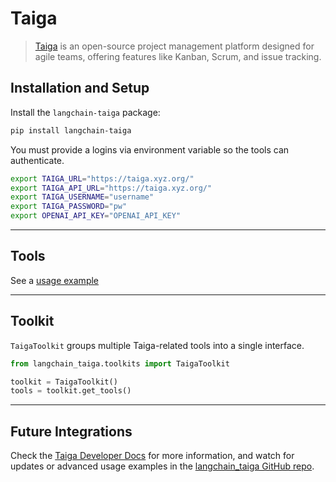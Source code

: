 # Taiga

> [Taiga](https://docs.taiga.io/) is an open-source project management platform designed for agile teams, offering features like Kanban, Scrum, and issue tracking.

## Installation and Setup

Install the `langchain-taiga` package:

```bash
pip install langchain-taiga
```

You must provide a logins via environment variable so the tools can authenticate.

```bash
export TAIGA_URL="https://taiga.xyz.org/"
export TAIGA_API_URL="https://taiga.xyz.org/"
export TAIGA_USERNAME="username"
export TAIGA_PASSWORD="pw"
export OPENAI_API_KEY="OPENAI_API_KEY"
```


---

## Tools

See a [usage example](/oss/integrations/tools/taiga)

---

## Toolkit

`TaigaToolkit` groups multiple Taiga-related tools into a single interface.

```python
from langchain_taiga.toolkits import TaigaToolkit

toolkit = TaigaToolkit()
tools = toolkit.get_tools()

```

---

## Future Integrations


Check the [Taiga Developer Docs](https://docs.taiga.io/) for more information, and watch for updates or advanced usage examples in the [langchain_taiga GitHub repo](https://github.com/Shikenso-Analytics/langchain-taiga).

